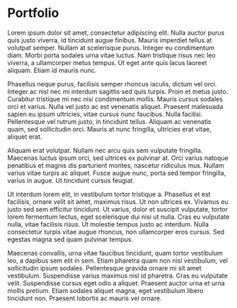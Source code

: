 # Portfolio



Lorem ipsum dolor sit amet, consectetur adipiscing elit. Nulla auctor purus quis justo viverra, id tincidunt augue finibus. Mauris imperdiet tellus at volutpat semper. Nullam at scelerisque purus. Integer eu condimentum diam. Morbi porta sodales urna vitae luctus. Nam tristique risus nec leo viverra, a ullamcorper metus tempus. Ut eget ante quis lacus laoreet aliquam. Etiam id mauris nunc.

Phasellus neque purus, facilisis semper rhoncus iaculis, dictum vel orci. Integer ac nisl nec mi interdum sagittis sed quis turpis. Proin et metus justo. Curabitur tristique mi nec nisi condimentum mollis. Mauris cursus sodales orci et varius. Nulla vel justo ac est venenatis aliquet. Praesent malesuada sapien eu ipsum ultricies, vitae cursus nunc faucibus. Nulla facilisi. Pellentesque vel rutrum justo, in tincidunt tellus. Aliquam ac venenatis quam, sed sollicitudin orci. Mauris at nunc fringilla, ultricies erat vitae, aliquet erat.

Aliquam erat volutpat. Nullam nec arcu quis sem vulputate fringilla. Maecenas luctus ipsum orci, sed ultrices ex pulvinar at. Orci varius natoque penatibus et magnis dis parturient montes, nascetur ridiculus mus. Nullam varius vitae turpis ac aliquet. Fusce augue nunc, porta sed tempor fringilla, varius in augue. Ut tincidunt cursus feugiat.

Ut interdum lorem elit, in vestibulum tortor tristique a. Phasellus et est facilisis, ornare velit sit amet, maximus risus. Ut non ultrices ex. Vivamus eu justo sed sem efficitur tincidunt. Ut varius, dolor et suscipit vulputate, tortor lorem fermentum lectus, eget scelerisque dui nisi ut nulla. Cras eu vulputate nulla, vitae facilisis risus. Ut molestie tempus justo ac interdum. Nulla consectetur turpis vitae augue rhoncus, non ullamcorper eros cursus. Sed egestas magna sed quam pulvinar tempus.

Maecenas convallis, urna vitae faucibus tincidunt, quam tortor vestibulum leo, a dapibus sem elit in sem. Etiam pharetra quam non nisl vestibulum, vel sollicitudin ipsum sodales. Pellentesque gravida ornare mi sit amet vestibulum. Suspendisse varius maximus nisl id pharetra. Cras eu vulputate velit. Suspendisse cursus eget odio a aliquet. Praesent auctor urna et urna mollis pretium. Etiam sodales aliquet magna, eget vestibulum libero tincidunt non. Praesent lobortis ac mauris vel ornare.